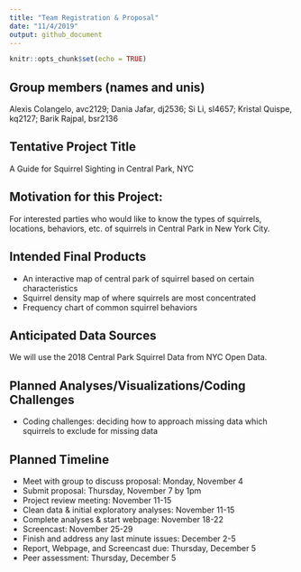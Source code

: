 ```yaml
---
title: "Team Registration & Proposal"
date: "11/4/2019"
output: github_document
---
```


```r
knitr::opts_chunk$set(echo = TRUE)
```

## Group members (names and unis)
Alexis Colangelo, avc2129;
Dania Jafar, dj2536;
Si Li, sl4657;
Kristal Quispe, kq2127;
Barik Rajpal, bsr2136

## Tentative Project Title
A Guide for Squirrel Sighting in Central Park, NYC

## Motivation for this Project:
For interested parties who would like to know the types of squirrels, locations, behaviors, etc. of squirrels in Central Park in New York City. 

## Intended Final Products
* An interactive map of central park of squirrel based on certain characteristics
* Squirrel density map of where squirrels are most concentrated 
* Frequency chart of common squirrel behaviors 

## Anticipated Data Sources
We will use the 2018 Central Park Squirrel Data from NYC Open Data. 

## Planned Analyses/Visualizations/Coding Challenges
* Coding challenges: deciding how to approach missing data which squirrels to exclude for missing data

## Planned Timeline
* Meet with group to discuss proposal: Monday, November 4
* Submit proposal: Thursday, November 7 by 1pm
* Project review meeting: November 11-15
* Clean data & initial exploratory analyses: November 11-15
* Complete analyses & start webpage: November 18-22
* Screencast: November 25-29
* Finish and address any last minute issues: December 2-5
* Report, Webpage, and Screencast due: Thursday, December 5
* Peer assessment: Thursday, December 5